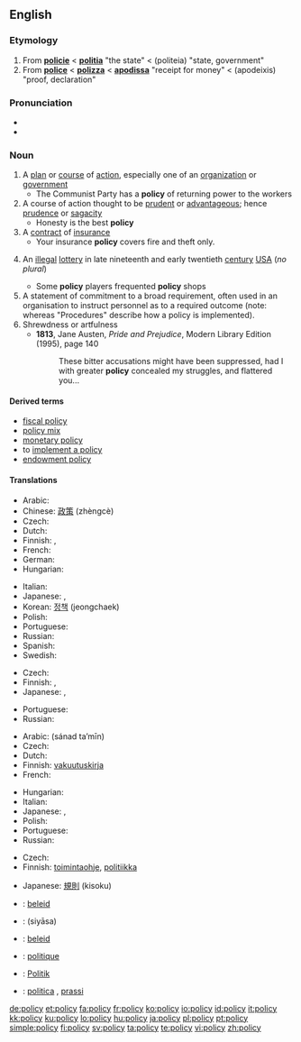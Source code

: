 ==English==

===Etymology===
# From {{etyl|fro}} '''[[policie]]''' < {{etyl|la}} '''[[politia]]''' "the state" < {{etyl|grc}} '''{{polytonic|[[πολιτεία]]}}''' (politeia) "state, government"
# From {{etyl|frm}} '''[[police]]''' < {{etyl|it}} '''[[polizza]]''' < {{ML.}} '''[[apodissa]]''' "receipt for money" < {{etyl|grc}} '''{{polytonic|[[ἀπόδειξις]]}}''' (apodeixis) "proof, declaration"

===Pronunciation===
* {{IPA|ˈpɒləsi}}
* {{audio|en-us-policy.ogg|Audio (US)}}

===Noun===
{{en-noun|polic|ies}}
{{wikipedia}}

# A [[plan]] or [[course]] of [[action]], especially one of an [[organization]] or [[government]]
#* The Communist Party has a '''policy''' of returning power to the workers
# A course of action thought to be [[prudent]] or [[advantageous]]; hence [[prudence]] or [[sagacity]]
#* Honesty is the best '''policy'''
# A [[contract]]  of [[insurance]]
#* Your insurance '''policy''' covers fire and theft only.
# {{obsolete}} An [[illegal]] [[lottery]] in late nineteenth and early twentieth [[century]] [[USA]] (''no plural'')
#* Some '''policy''' players frequented '''policy''' shops
# A statement of commitment to a broad requirement, often used in an organisation to instruct personnel as to a required outcome (note: whereas "Procedures" describe how a policy is implemented).
# Shrewdness or artfulness
#* '''1813''', Jane Austen, ''Pride and Prejudice'', Modern Library Edition (1995), page 140
#*: These bitter accusations might have been suppressed, had I with greater '''policy''' concealed my struggles, and flattered you...

====Derived terms====
* [[fiscal policy]]
* [[policy mix]]
* [[monetary policy]]
* to [[implement a policy]]
* [[endowment policy]]

====Translations====
{{trans-top|plan or course of action}}
* Arabic: {{Arab|[[سياسة]]}} {{IPAchar|(siyāsa)}} {{f}}
* Chinese: [[政策]] (zhèngcè)
* Czech: {{t+|cs|politika|f}}
* Dutch: {{t+|nl|beleid|n}}
* Finnish: {{t+|fi|politiikka}}, {{t+|fi|linja}}
* French: {{t+|fr|politique|f}}
* German: {{t+|de|Politik|f}}
* Hungarian: {{t+|hu|politika}}
{{trans-mid}}
* Italian: {{t+|it|politica|f}}
* Japanese: {{t+|ja|政策|tr=seisaku|sc=Jpan}}, {{t|ja|施策|tr=sisaku|sc=Jpan}}
* Korean: [[정책]] (jeongchaek)
* Polish: {{t+|pl|polityka|f}}
* Portuguese: {{t+|pt|política|f}}
* Russian: {{t+|ru|политика|f|tr=polítika|sc=Cyrl}}
* Spanish: {{t+|es|política|f}}
* Swedish: {{t+|sv|politik|f}}
{{trans-bottom}}

{{trans-top|course of action thought to be prudent or advantageous}}
* Czech: {{t+|cs|politika|f}}
* Finnish: {{t+|fi|linja}}, {{t+|fi|politiikka}}
* Japanese: {{t+|ja|方針|tr=hōsin|sc=Jpan}}, {{t+|ja|ポリシー|tr=porisī|sc=Jpan}}
{{trans-mid}}
* Portuguese: {{t+|pt|política|f}}
* Russian: {{t+|ru|политика|f|tr=polítika|sc=Cyrl}}
{{trans-bottom}}

{{trans-top|contract of insurance}}
* Arabic: {{Arab|[[سند تأمين]]}} (sánad ta’mīn) {{m}}
* Czech: {{t-|cs|pojistka|f}}
* Dutch: {{t+|nl|polis}}
* Finnish: [[vakuutuskirja]]
* French: {{t+|fr|police|f}}
{{trans-mid}}
* Hungarian: {{t+|hu|kötvény}}
* Italian: {{t-|it|polizza|f}}
* Japanese: {{t|ja|契約内容|tr=kēyaku naiyō|sc=Jpan}}, {{t|ja|規約|tr=kiyaku|sc=Jpan}}
* Polish: {{t+|pl|polisa|f}}
* Portuguese: {{t+|pt|apólice|f}}
* Russian: {{t+|ru|полиc|m|tr=pólis|sc=Cyrl}}
{{trans-bottom}}

{{trans-top|obsolete: an illegal lottery in early twentieth century USA}}
{{trans-mid}}
{{trans-bottom}}

{{trans-top|statement of requirement}}
* Czech: {{t-|cs|směrnice|f}}
* Finnish: [[toimintaohje]], [[politiikka]]
{{trans-mid}}
* Japanese: [[規則]] (kisoku)
{{trans-bottom}}

{{checktrans-top}}
* {{ttbc|Afrikaans}}: [[beleid]]
* {{ttbc|Arabic}}: {{Arab|[[سياسة]]}} (siyāsa) {{f}}
* {{ttbc|Dutch}}: [[beleid]] {{n}}
* {{ttbc|French}}: [[politique]] {{f}}
* {{ttbc|German}}: [[Politik]] {{f}}
* {{ttbc|Italian}}: [[politica]] {{f}}, [[prassi]] {{f}}
{{trans-bottom}}

[[de:policy]]
[[et:policy]]
[[fa:policy]]
[[fr:policy]]
[[ko:policy]]
[[io:policy]]
[[id:policy]]
[[it:policy]]
[[kk:policy]]
[[ku:policy]]
[[lo:policy]]
[[hu:policy]]
[[ja:policy]]
[[pl:policy]]
[[pt:policy]]
[[simple:policy]]
[[fi:policy]]
[[sv:policy]]
[[ta:policy]]
[[te:policy]]
[[vi:policy]]
[[zh:policy]]